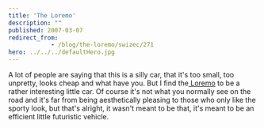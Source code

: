 ```yaml
---
title: 'The Loremo'
description: ""
published: 2007-03-07
redirect_from: 
            - /blog/the-loremo/swizec/271
hero: ../../../defaultHero.jpg
---
```

A lot of people are saying that this is a silly car, that it&#x27;s too small, too unpretty, looks cheap and what have you. But I find the[ Loremo](http://loremo.com/) to be a rather interesting little car. Of course it&#x27;s not what you normally see on the road and it&#x27;s far from being aesthetically pleasing to those who only like the sporty look, but that&#x27;s alright, it wasn&#x27;t meant to be that, it&#x27;s meant to be an efficient little futuristic vehicle.
